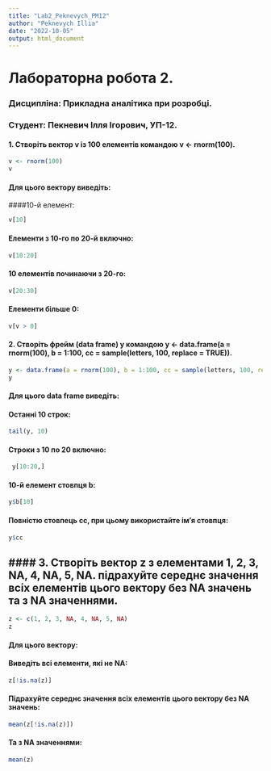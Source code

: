 ---
title: "Lab2_Peknevych_PM12"
author: "Peknevych Illia"
date: "2022-10-05"
output: html_document
---

# Лабораторна робота 2.

### Дисципліна: Прикладна аналітика при розробці.

### Студент: Пекневич Ілля Ігорович, УП-12.

#### 1. Створіть вектор v із 100 елементів командою v \<- rnorm(100).

```{r}
v <- rnorm(100)
v
```

#### Для цього вектору виведіть:

####10-й елемент:

```{r}
v[10]
```

#### Елементи з 10-го по 20-й включно:

```{r}
v[10:20]
```

#### 10 елементів починаючи з 20-го:

```{r}
v[20:30]
```

#### Елементи більше 0:

```{r}
v[v > 0]
```

#### 2. Створіть фрейм (data frame) y командою y \<- data.frame(a = rnorm(100), b = 1:100, cc = sample(letters, 100, replace = TRUE)).

```{r}
y <- data.frame(a = rnorm(100), b = 1:100, cc = sample(letters, 100, replace = TRUE))
y
```

#### Для цього data frame виведіть:

#### Останні 10 строк:

```{r}
tail(y, 10)
```

#### Строки з 10 по 20 включно:

```{r}
 y[10:20,]
```

#### 10-й елемент стовпця b:

```{r}
y$b[10]
```

#### Повністю стовпець cc, при цьому використайте ім'я стовпця:

```{r}
y$cc
```

## \#### 3. Створіть вектор z з елементами 1, 2, 3, NA, 4, NA, 5, NA. підрахуйте середнє значення всіх елементів цього вектору без NA значень та з NA значеннями.

```{r}
z <- c(1, 2, 3, NA, 4, NA, 5, NA)
z
```

#### Для цього вектору:

#### Виведіть всі елементи, які не NA:

```{r}
z[!is.na(z)]
```

#### Підрахуйте середнє значення всіх елементів цього вектору без NA значень:

```{r}
mean(z[!is.na(z)])
```

#### Та з NA значеннями:

```{r}
mean(z)
```
